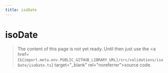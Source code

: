```yaml
---
title: isoDate
---
```


# isoDate

> The content of this page is not yet ready. Until then just use the <a href={`${import.meta.env.PUBLIC_GITHUB_LIBRARY_URL}/src/validations/isoDate/isoDate.ts`} target="\_blank" rel="noreferrer">source code</a>.
